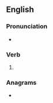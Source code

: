 ==English==

===Pronunciation===
* {{rhymes|aɪpɪŋ|lang=en}}

===Verb===
{{head|en|present participle}}

# {{present participle of|swipe|lang=en|nocat=1}}

===Anagrams===
* {{anagrams|en|a=giinpsw|wipings|wisping}}